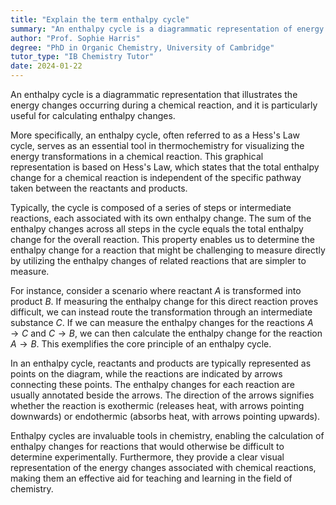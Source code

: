 ```yaml
---
title: "Explain the term enthalpy cycle"
summary: "An enthalpy cycle is a diagrammatic representation of energy changes during a chemical reaction, used to calculate enthalpy changes."
author: "Prof. Sophie Harris"
degree: "PhD in Organic Chemistry, University of Cambridge"
tutor_type: "IB Chemistry Tutor"
date: 2024-01-22
---
```


An enthalpy cycle is a diagrammatic representation that illustrates the energy changes occurring during a chemical reaction, and it is particularly useful for calculating enthalpy changes.

More specifically, an enthalpy cycle, often referred to as a Hess's Law cycle, serves as an essential tool in thermochemistry for visualizing the energy transformations in a chemical reaction. This graphical representation is based on Hess's Law, which states that the total enthalpy change for a chemical reaction is independent of the specific pathway taken between the reactants and products.

Typically, the cycle is composed of a series of steps or intermediate reactions, each associated with its own enthalpy change. The sum of the enthalpy changes across all steps in the cycle equals the total enthalpy change for the overall reaction. This property enables us to determine the enthalpy change for a reaction that might be challenging to measure directly by utilizing the enthalpy changes of related reactions that are simpler to measure.

For instance, consider a scenario where reactant $A$ is transformed into product $B$. If measuring the enthalpy change for this direct reaction proves difficult, we can instead route the transformation through an intermediate substance $C$. If we can measure the enthalpy changes for the reactions $A \rightarrow C$ and $C \rightarrow B$, we can then calculate the enthalpy change for the reaction $A \rightarrow B$. This exemplifies the core principle of an enthalpy cycle.

In an enthalpy cycle, reactants and products are typically represented as points on the diagram, while the reactions are indicated by arrows connecting these points. The enthalpy changes for each reaction are usually annotated beside the arrows. The direction of the arrows signifies whether the reaction is exothermic (releases heat, with arrows pointing downwards) or endothermic (absorbs heat, with arrows pointing upwards).

Enthalpy cycles are invaluable tools in chemistry, enabling the calculation of enthalpy changes for reactions that would otherwise be difficult to determine experimentally. Furthermore, they provide a clear visual representation of the energy changes associated with chemical reactions, making them an effective aid for teaching and learning in the field of chemistry.
    